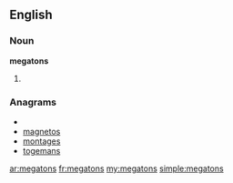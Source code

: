 ==English==

===Noun===
'''megatons'''

# {{plural of|[[megaton]]}}

===Anagrams===
* {{alphagram|aegmnost}}
* [[magnetos#English|magnetos]]
* [[montages#English|montages]]
* [[togemans#English|togemans]]

[[ar:megatons]]
[[fr:megatons]]
[[my:megatons]]
[[simple:megatons]]